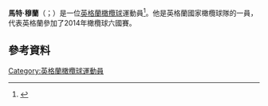 '''馬特·穆蘭'''（{{lang-en|Matt Mullan}}；{{bd|1987年|2月23日}}）是一位[[英格蘭|英格蘭]][[橄欖球|橄欖球]]運動員<ref>{{cite web |url=http://www.wasps.co.uk/news/wasps33642.ink |title=Matt Mullan to join London Wasps |publisher=London Wasps |accessdate=16 March 2014 |archive-url=https://web.archive.org/web/20160424073449/http://www.wasps.co.uk/news/wasps33642.ink |archive-date=2016-04-24 |dead-url=yes }}</ref>。他是英格蘭國家橄欖球隊的一員，代表英格蘭參加了2014年橄欖球六國賽。
==參考資料==
{{Reflist}}
[[Category:英格蘭橄欖球運動員|Category:英格蘭橄欖球運動員]]